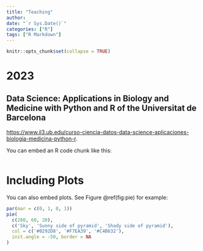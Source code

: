 ```yaml
---
title: "Teaching"
author: 
date: "`r Sys.Date()`"
categories: ["R"]
tags: ["R Markdown"]
---
```


```r
knitr::opts_chunk$set(collapse = TRUE)
```

# 2023

## Data Science: Applications in Biology and Medicine with Python and R of the Universitat de Barcelona

<https://www.il3.ub.edu/curso-ciencia-datos-data-science-aplicaciones-biologia-medicina-python-r>.

You can embed an R code chunk like this:

```r
```

# Including Plots

You can also embed plots. See Figure \@ref(fig:pie) for example:

```r
par(mar = c(0, 1, 0, 1))
pie(
  c(280, 60, 20),
  c('Sky', 'Sunny side of pyramid', 'Shady side of pyramid'),
  col = c('#0292D8', '#F7EA39', '#C4B632'),
  init.angle = -50, border = NA
)
```
